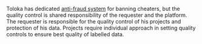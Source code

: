 Toloka has dedicated [anti-fraud system](https://toloka.ai/anti-fraud/) for banning cheaters, but the quality control is shared responsibility of the requester and the platform. The requester is responsible for the quality control of his projects and protection of his data. Projects require individual approach in setting quality controls to ensure best quality of labelled data.
